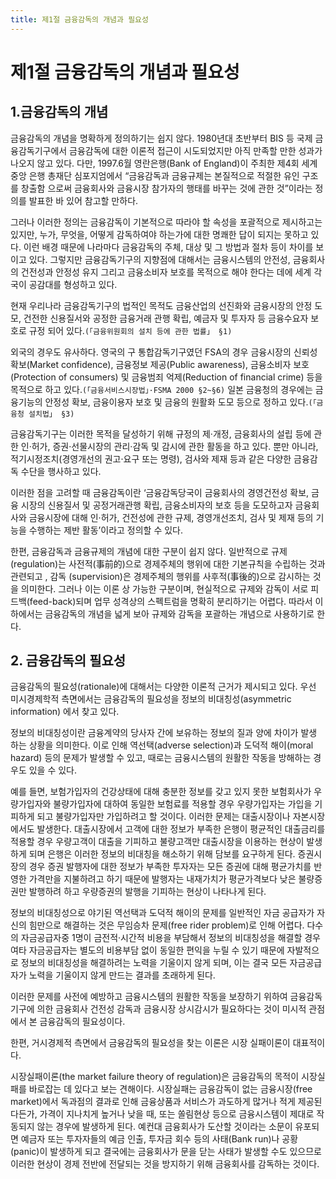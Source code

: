 ```yaml
---
title: 제1절 금융감독의 개념과 필요성
---
```


# 제1절 금융감독의 개념과 필요성

## 1.금융감독의 개념

금융감독의 개념을 명확하게 정의하기는 쉽지 않다. 1980년대 초반부터 BIS 등 국제 금융감독기구에서 금융감독에 대한 이론적 접근이 시도되었지만 아직 만족할 만한 성과가 나오지 않고 있다. 다만, 1997.6월 영란은행(Bank of England)이 주최한 제4회 세계 중앙 은행 총재단 심포지엄에서 “금융감독과 금융규제는 본질적으로 적절한 유인 구조를 창출함 으로써 금융회사와 금융시장 참가자의 행태를 바꾸는 것에 관한 것”이라는 정의를 발표한 바 있어 참고할 만하다.

그러나 이러한 정의는 금융감독이 기본적으로 따라야 할 속성을 포괄적으로 제시하고는 있지만, 누가, 무엇을, 어떻게 감독하여야 하는가에 대한 명쾌한 답이 되지는 못하고 있다. 이런 배경 때문에 나라마다 금융감독의 주체, 대상 및 그 방법과 절차 등이 차이를 보이고 있다. 그렇지만 금융감독기구의 지향점에 대해서는 금융시스템의 안전성, 금융회사의 건전성과 안정성 유지 그리고 금융소비자 보호를 목적으로 해야 한다는 데에 세계 각국이 공감대를 형성하고 있다.<GTooltipIcon desc="David T. Llewellyn, “The Economic Rationale for Financial Regulation,” 1999."/>

현재 우리나라 금융감독기구의 법적인 목적도 금융산업의 선진화와 금융시장의 안정 도모, 건전한 신용질서와 공정한 금융거래 관행 확립, 예금자 및 투자자 등 금융수요자 보호로 규정 되어 있다.`(「금융위원회의 설치 등에 관한 법률」 §1)`

외국의 경우도 유사하다. 영국의 구 통합감독기구였던 FSA의 경우 금융시장의 신뢰성 확보(Market confidence), 금융정보 제공(Public awareness), 금융소비자 보호(Protection of consumers) 및 금융범죄 억제(Reduction of financial crime) 등을 목적으로 하고 있다.`(「금융서비스시장법」·FSMA 2000 §2~§6)` 일본 금융청의 경우에는 금융기능의 안정성 확보, 금융이용자 보호 및 금융의 원활화 도모 등으로 정하고 있다.`(「금융청 설치법」 §3)`

금융감독기구는 이러한 목적을 달성하기 위해 규정의 제·개정, 금융회사의 설립 등에 관한 인·허가, 증권·선물시장의 관리·감독 및 감시에 관한 활동을 하고 있다. 뿐만 아니라, 적기시정조치(경영개선의 권고·요구 또는 명령), 검사와 제재 등과 같은 다양한 금융감독 수단을 행사하고 있다.

이러한 점을 고려할 때 금융감독이란 ‘금융감독당국이 금융회사의 경영건전성 확보, 금융 시장의 신용질서 및 공정거래관행 확립, 금융소비자의 보호 등을 도모하고자 금융회사와 금융시장에 대해 인·허가, 건전성에 관한 규제, 경영개선조치, 검사 및 제재 등의 기능을 수행하는 제반 활동’이라고 정의할 수 있다.

한편, 금융감독과 금융규제의 개념에 대한 구분이 쉽지 않다. 일반적으로 규제(regulation)는 사전적(事前的)으로 경제주체의 행위에 대한 기본규칙을 수립하는 것과 관련되고
<GTooltipIcon desc="법률은 입법기관의 재량에 속하므로 법률의 위임에 의한 각종 규칙, 규정, 지침 등의 제·개정에 대해서만 규제의 개념에 포함하는 것이 바람직하다. Lastra(2003)도 금융규제는 규정의 제·개정(rule-making)을, 금융감독은 금융회사의 행동에 대한 감시(특히, 리스크 감시)를 뜻한다고 한다."/>,
감독 (supervision)은 경제주체의 행위를 사후적(事後的)으로 감시하는 것을 의미한다. <GTooltipIcon desc="David T. Llewellyn, “The Economic Rationale for Financial Regulation,” 1999."/>
그러나 이는 이론 상 가능한 구분이며, 현실적으로 규제와 감독이 서로 피드백(feed-back)되며 업무 성격상의 스펙트럼을 명확히 분리하기는 어렵다. 따라서 이하에서는 금융감독의 개념을 넓게 보아 규제와 감독을 포괄하는 개념으로 사용하기로 한다.<GTooltipIcon desc="규제와 감독을 구분할 필요가 있을 경우에는 따로 밝혀서 사용하기로 한다."/>

## 2. 금융감독의 필요성

금융감독의 필요성(rationale)에 대해서는 다양한 이론적 근거가 제시되고 있다. 우선 미시경제학적 측면에서는 금융감독의 필요성을 정보의 비대칭성(asymmetric information) 에서 찾고 있다. <GTooltipIcon desc="Frederic S. Mishkin, “Prudential Supervision : Why is it important and What are the issue?,” 2000. Peter D. Spencer, 「The Structure and Regulation of Financial Markets」, 2000."/>

정보의 비대칭성이란 금융계약의 당사자 간에 보유하는 정보의 질과 양에 차이가 발생 하는 상황을 의미한다. 이로 인해 역선택(adverse selection)과 도덕적 해이(moral hazard) 등의 문제가 발생할 수 있고, 때로는 금융시스템의 원활한 작동을 방해하는 경우도 있을 수 있다.

예를 들면, 보험가입자의 건강상태에 대해 충분한 정보를 갖고 있지 못한 보험회사가 우량가입자와 불량가입자에 대하여 동일한 보험료를 적용할 경우 우량가입자는 가입을 기피하게 되고 불량가입자만 가입하려고 할 것이다. 이러한 문제는 대출시장이나 자본시장 에서도 발생한다. 대출시장에서 고객에 대한 정보가 부족한 은행이 평균적인 대출금리를 적용할 경우 우량고객이 대출을 기피하고 불량고객만 대출시장을 이용하는 현상이 발생 하게 되며 은행은 이러한 정보의 비대칭을 해소하기 위해 담보를 요구하게 된다. 증권시장의 경우 증권 발행자에 대한 정보가 부족한 투자자는 모든 증권에 대해 평균가치를 반영한 가격만을 지불하려고 하기 때문에 발행자는 내재가치가 평균가격보다 낮은 불량증권만 발행하려 하고 우량증권의 발행을 기피하는 현상이 나타나게 된다.

정보의 비대칭성으로 야기된 역선택과 도덕적 해이의 문제를 일반적인 자금 공급자가 자신의 힘만으로 해결하는 것은 무임승차 문제(free rider problem)로 인해 어렵다. 다수의 자금공급자중 1명이 금전적·시간적 비용을 부담해서 정보의 비대칭성을 해결할 경우 여타 자금공급자는 별도의 비용부담 없이 동일한 편익을 누릴 수 있기 때문에 자발적으로 정보의 비대칭성을 해결하려는 노력을 기울이지 않게 되며, 이는 결국 모든 자금공급자가 노력을 기울이지 않게 만드는 결과를 초래하게 된다.

이러한 문제를 사전에 예방하고 금융시스템의 원활한 작동을 보장하기 위하여 금융감독 기구에 의한 금융회사 건전성 감독과 금융시장 상시감시가 필요하다는 것이 미시적 관점 에서 본 금융감독의 필요성이다.

한편, 거시경제적 측면에서 금융감독의 필요성을 찾는 이론<GTooltipIcon desc="Emmett J. Vaughan and Therese Vaughan, 「Fundamentals of Risk and Insurance」, 9th ed., 2003."/>은 시장 실패이론이 대표적이다.

시장실패이론(the market failure theory of regulation)은 금융감독의 목적이 시장실패를 바로잡는 데 있다고 보는 견해이다. 시장실패는 금융감독이 없는 금융시장(free market)에서 독과점의 결과로 인해 금융상품과 서비스가 과도하게 많거나 적게 제공된다든가, 가격이 지나치게 높거나 낮을 때, 또는 쏠림현상 등으로 금융시스템이 제대로 작동되지 않는 경우에 발생하게 된다. 예컨대 금융회사가 도산할 것이라는 소문이 유포되면 예금자 또는 투자자들의 예금 인출, 투자금 회수 등의 사태(Bank run)나 공황(panic)이 발생하게 되고 결국에는 금융회사가 문을 닫는 사태가 발생할 수도 있으므로 이러한 현상이 경제 전반에 전달되는 것을 방지하기 위해 금융회사를 감독하는 것이다.
